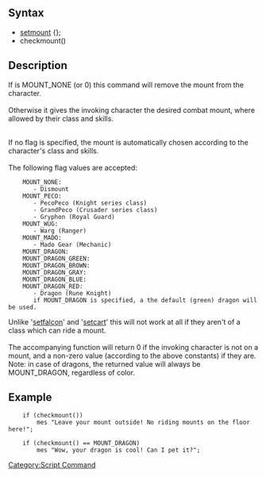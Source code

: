 == Syntax ==
*[[setmount]] {<flag>};
*checkmount()
== Description ==
If <flag> is MOUNT_NONE (or 0) this command will remove the mount from the
character.<br>
<br>
Otherwise it gives the invoking character the desired combat mount, where
allowed by their class and skills.<br>
<br>
<p>If no flag is specified, the mount is automatically chosen according to the
character's class and skills.<br>
<br>
The following flag values are accepted:

<pre>
 	MOUNT_NONE:
 	   - Dismount
 	MOUNT_PECO:
 	   - PecoPeco (Knight series class)
 	   - GrandPeco (Crusader series class)
 	   - Gryphon (Royal Guard)
 	MOUNT_WUG:
 	   - Warg (Ranger)
 	MOUNT_MADO:
 	   - Mado Gear (Mechanic)
 	MOUNT_DRAGON:
 	MOUNT_DRAGON_GREEN:
 	MOUNT_DRAGON_BROWN:
 	MOUNT_DRAGON_GRAY:
 	MOUNT_DRAGON_BLUE:
 	MOUNT_DRAGON_RED:
 	   - Dragon (Rune Knight)
 	   if MOUNT_DRAGON is specified, a the default (green) dragon will be used.
</pre>
Unlike '[[setfalcon]]' and '[[setcart]]' this will not work at all if they aren't of a 
class which can ride a mount.<br>
<br>
The accompanying function will return 0 if the invoking character is not on a
mount, and a non-zero value (according to the above constants) if they are.
<br>Note: in case of dragons, the returned value will always be MOUNT_DRAGON,
regardless of color.

== Example ==
<pre>
 	if (checkmount())
 		mes "Leave your mount outside! No riding mounts on the floor here!";
 
 	if (checkmount() == MOUNT_DRAGON)
 		mes "Wow, your dragon is cool! Can I pet it?";
</pre>
[[Category:Script Command]]